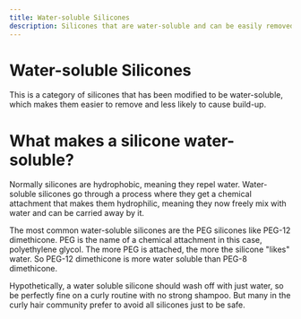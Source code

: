 ```yaml
---
title: Water-soluble Silicones
description: Silicones that are water-soluble and can be easily removed with just water
---
```


# Water-soluble Silicones

This is a category of silicones that has been modified to be water-soluble, which makes them easier to remove and less likely to cause build-up.

# What makes a silicone water-soluble?

Normally silicones are hydrophobic, meaning they repel water. Water-soluble silicones go through a process where they get a chemical attachment that makes them hydrophilic, meaning they now freely mix with water and can be carried away by it<InlineReference id="15" />.

The most common water-soluble silicones are the PEG silicones like PEG-12 dimethicone. PEG is the name of a chemical attachment in this case, polyethylene glycol<InlineReference id="14" />. The more PEG is attached, the more the silicone "likes" water. So PEG-12 dimethicone is more water soluble than PEG-8 dimethicone.

Hypothetically, a water soluble silicone should wash off with just water, so be perfectly fine on a curly routine with no strong shampoo. But many in the curly hair community prefer to avoid all silicones just to be safe.

<AutoReferencesList />

